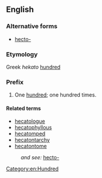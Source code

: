 ==English==

===Alternative forms===
* [[hecto-]]

===Etymology===
Greek ''hekato'' [[hundred]]

===Prefix===
{{en-prefix}}

# One [[hundred]]; one hundred times.

====Related terms====
* [[hecatologue]]
* [[hecatophyllous]]
* [[hecatomped]]
* [[hecatontarchy]]
* [[hecatontome]]
:''and see:'' [[hecto-]]

[[Category:en:Hundred]]